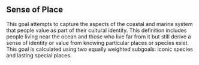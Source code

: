 ## Sense of Place

This goal attempts to capture the aspects of the coastal and marine system that people value as part of their cultural identity. This definition includes people living near the ocean and those who live far from it but still derive a sense of identity or value from knowing particular places or species exist. This goal is calculated using two equally weighted subgoals: iconic species and lasting special places.